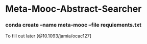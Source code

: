 # Meta-Mooc-Abstract-Searcher


### conda create --name meta-mooc --file requiements.txt


To fill out later
[@10.1093/jamia/ocac127]

